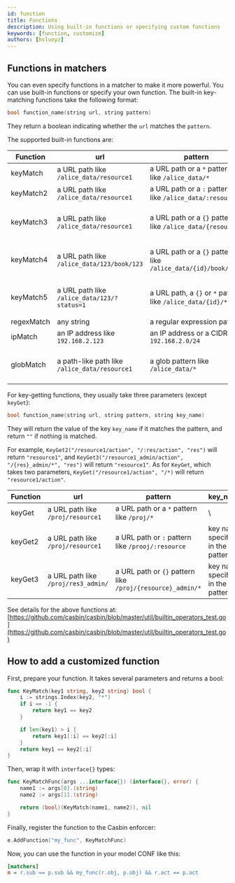 ```yaml
---
id: function
title: Functions
description: Using built-in functions or specifying custom functions
keywords: [function, customize]
authors: [hsluoyz]
---
```


## Functions in matchers

You can even specify functions in a matcher to make it more powerful. You can use built-in functions or specify your own function.
The built-in key-matching functions take the following format:

```c
bool function_name(string url, string pattern)
```

They return a boolean indicating whether the `url` matches the `pattern`.

The supported built-in functions are:

| Function   | url                                             | pattern                                                            | Example                                                                                                                                                                                               |
|------------|-------------------------------------------------|--------------------------------------------------------------------|-------------------------------------------------------------------------------------------------------------------------------------------------------------------------------------------------------|
| keyMatch   | a URL path like `/alice_data/resource1`         | a URL path or a `*` pattern like `/alice_data/*`                     | [keymatch_model.conf](https://github.com/casbin/casbin/blob/master/examples/keymatch_model.conf)/[keymatch_policy.csv](https://github.com/casbin/casbin/blob/master/examples/keymatch_policy.csv)     |
| keyMatch2  | a URL path like `/alice_data/resource1`         | a URL path or a `:` pattern like `/alice_data/:resource`             | [keymatch2_model.conf](https://github.com/casbin/casbin/blob/master/examples/keymatch2_model.conf)/[keymatch2_policy.csv](https://github.com/casbin/casbin/blob/master/examples/keymatch2_policy.csv) |
| keyMatch3  | a URL path like `/alice_data/resource1`         | a URL path or a `{}` pattern like `/alice_data/{resource}`           | [https://github.com/casbin/casbin/blob/277c1a2b85698272f764d71a94d2595a8d425915/util/builtin_operators_test.go#L171-L196](https://github.com/casbin/casbin/blob/277c1a2b85698272f764d71a94d2595a8d425915/util/builtin_operators_test.go#L171-L196)                                                                               |
| keyMatch4  | a URL path like `/alice_data/123/book/123`      | a URL path or a `{}` pattern like `/alice_data/{id}/book/{id}`       | [https://github.com/casbin/casbin/blob/277c1a2b85698272f764d71a94d2595a8d425915/util/builtin_operators_test.go#L208-L222](https://github.com/casbin/casbin/blob/277c1a2b85698272f764d71a94d2595a8d425915/util/builtin_operators_test.go#L208-L222)                                                                               |
| keyMatch5  | a URL path like `/alice_data/123/?status=1`     | a URL path, a `{}` or `*` pattern like `/alice_data/{id}/*`          | [https://github.com/casbin/casbin/blob/1cde2646d10ad1190c0d784c3a1c0e1ace1b5bc9/util/builtin_operators_test.go#L485-L526](https://github.com/casbin/casbin/blob/1cde2646d10ad1190c0d784c3a1c0e1ace1b5bc9/util/builtin_operators_test.go#L485-L526)                                                                               |
| regexMatch | any string                                      | a regular expression pattern                                       | [keymatch_model.conf](https://github.com/casbin/casbin/blob/master/examples/keymatch_model.conf)/[keymatch_policy.csv](https://github.com/casbin/casbin/blob/master/examples/keymatch_policy.csv)     |
| ipMatch    | an IP address like `192.168.2.123`              | an IP address or a CIDR like `192.168.2.0/24`                       | [ipmatch_model.conf](https://github.com/casbin/casbin/blob/master/examples/ipmatch_model.conf)/[ipmatch_policy.csv](https://github.com/casbin/casbin/blob/master/examples/ipmatch_policy.csv)         |
| globMatch  | a path-like path like `/alice_data/resource1`   | a glob pattern like `/alice_data/*`                                 | [https://github.com/casbin/casbin/blob/277c1a2b85698272f764d71a94d2595a8d425915/util/builtin_operators_test.go#L426-L466](https://github.com/casbin/casbin/blob/277c1a2b85698272f764d71a94d2595a8d425915/util/builtin_operators_test.go#L426-L466)                                                                               |

For key-getting functions, they usually take three parameters (except `keyGet`):

```c
bool function_name(string url, string pattern, string key_name)
```

They will return the value of the key `key_name` if it matches the pattern, and return `""` if nothing is matched.

For example, `KeyGet2("/resource1/action", "/:res/action", "res")` will return `"resource1"`, and `KeyGet3("/resource1_admin/action", "/{res}_admin/*", "res")` will return `"resource1"`.
As for `KeyGet`, which takes two parameters, `KeyGet("/resource1/action", "/*)` will return `"resource1/action"`.

| Function | url                                   | pattern                                                        | key_name                          | example                                                                                                                                                                                           |
|----------|---------------------------------------|----------------------------------------------------------------|-----------------------------------|---------------------------------------------------------------------------------------------------------------------------------------------------------------------------------------------------|
| keyGet   | a URL path like `/proj/resource1`     | a URL path or a `*` pattern like `/proj/*`                       | \                                 | [keyget_model.conf](https://github.com/casbin/casbin/blob/master/examples/keyget_model.conf)/[keymatch_policy.csv](https://github.com/casbin/casbin/blob/master/examples/keymatch_policy.csv)     |
| keyGet2  | a URL path like `/proj/resource1`     | a URL path or `:` pattern like `/prooj/:resource`                | key name specified in the pattern | [keyget2_model.conf](https://github.com/casbin/casbin/blob/master/examples/keyget2_model.conf)/[keymatch2_policy.csv](https://github.com/casbin/casbin/blob/master/examples/keymatch2_policy.csv) |
| keyGet3  | a URL path like `/proj/res3_admin/`   | a URL path or `{}` pattern like `/proj/{resource}_admin/*`       | key name specified in the pattern | [https://github.com/casbin/casbin/blob/7bd496f94f5a2739a392d333a9aaaa10ae397673/util/builtin_operators_test.go#L209-L247](https://github.com/casbin/casbin/blob/7bd496f94f5a2739a392d333a9aaaa10ae397673/util/builtin_operators_test.go#L209-L247)                                                                           |

See details for the above functions at: [https://github.com/casbin/casbin/blob/master/util/builtin_operators_test.go](https://github.com/casbin/casbin/blob/master/util/builtin_operators_test.go)

## How to add a customized function

First, prepare your function. It takes several parameters and returns a bool:

```go
func KeyMatch(key1 string, key2 string) bool {
    i := strings.Index(key2, "*")
    if i == -1 {
        return key1 == key2
    }

    if len(key1) > i {
        return key1[:i] == key2[:i]
    }
    return key1 == key2[:i]
}
```

Then, wrap it with `interface{}` types:

```go
func KeyMatchFunc(args ...interface{}) (interface{}, error) {
    name1 := args[0].(string)
    name2 := args[1].(string)

    return (bool)(KeyMatch(name1, name2)), nil
}
```

Finally, register the function to the Casbin enforcer:

```go
e.AddFunction("my_func", KeyMatchFunc)
```

Now, you can use the function in your model CONF like this:

```ini
[matchers]
m = r.sub == p.sub && my_func(r.obj, p.obj) && r.act == p.act
```
